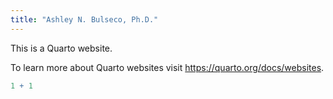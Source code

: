 ```yaml
---
title: "Ashley N. Bulseco, Ph.D."
---
```


This is a Quarto website.

To learn more about Quarto websites visit <https://quarto.org/docs/websites>.

```r
1 + 1
```
